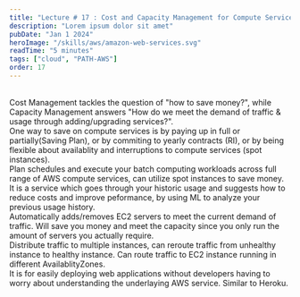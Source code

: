 ```yaml
---
title: "Lecture # 17 : Cost and Capacity Management for Compute Services"
description: "Lorem ipsum dolor sit amet"
pubDate: "Jan 1 2024"
heroImage: "/skills/aws/amazon-web-services.svg"
readTime: "5 minutes"
tags: ["cloud", "PATH-AWS"]
order: 17
---
```



<Section link="cost-management-intro" title="Introduction" />
<br />
Cost Management tackles the question of "how to save money?", while Capacity
Management answers "How do we meet the demand of traffic & usage through
adding/upgrading services?".

<Section
	link="ec2-cost-mgmt"
	title="EC2 Spot Instances / Reserved Instances / Savings Plan"
/>
One way to save on compute services is by paying up in full or partially(Saving Plan),
or by commiting to yearly contracts (RI), or by being flexible about availablity
and interruptions to compute services (spot instances).
<br />

<Section link="batch-cost-mgmt" title="AWS Batch" imageUrl="/content/cloud/aws/icons/Arch_AWS-Batch_32.svg"/>
Plan schedules and execute your batch computing workloads across full range of AWS
compute services, can utilize spot instances to save money.
<br />

<Section link="aws-compute-optimizer" title="AWS Compute Optimizer" />
It is a service which goes through your historic usage and suggests how to reduce
costs and improve peformance, by using ML to analyze your previous usage history.
<br />

<Section link="asg-cost-mgmt" title="AWS Auto-Scaling-Group" imageUrl="/content/cloud/aws/icons/Arch_Amazon-EC2-Auto-Scaling_32.svg"/>
Automatically adds/removes EC2 servers to meet the current demand of traffic. Will
save you money and meet the capacity since you only run the amount of servers you
actually require.
<br />

<Section link="elb-cost-mgmt" title="AWS Elastic Load Balancer" imageUrl="/content/cloud/aws/icons/Arch_Elastic-Load-Balancing_32.svg"/>
Distribute traffic to multiple instances, can reroute traffic from unhealthy instance
to healthy instance. Can route traffic to EC2 instance running in different AvailablityZones.
<br />

<Section link="elastic-beanstalk-cost-mgmt" title="AWS Elastic Beanstalk" imageUrl="/content/cloud/aws/icons/Arch_AWS-Elastic-Beanstalk_32.svg"/>
It is for easily deploying web applications without developers having to worry about
understanding the underlaying AWS service. Similar to Heroku.
<br />
